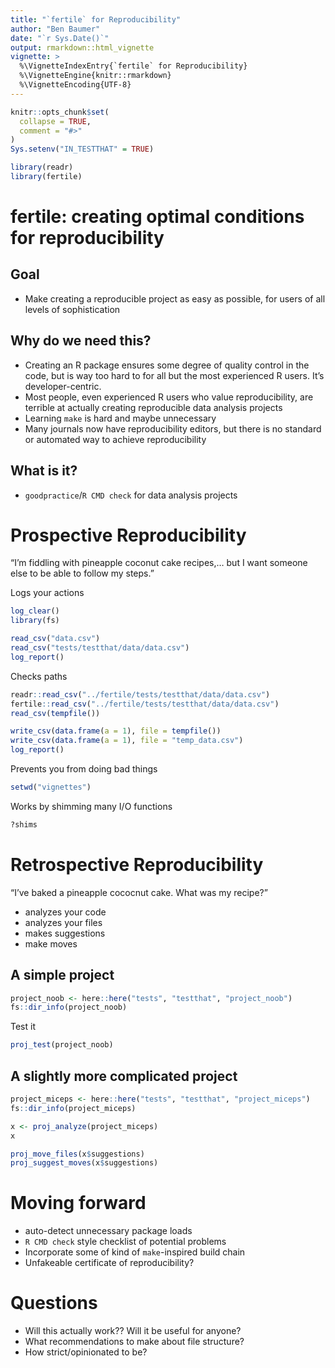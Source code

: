 ```yaml
---
title: "`fertile` for Reproducibility"
author: "Ben Baumer"
date: "`r Sys.Date()`"
output: rmarkdown::html_vignette
vignette: >
  %\VignetteIndexEntry{`fertile` for Reproducibility}
  %\VignetteEngine{knitr::rmarkdown}
  %\VignetteEncoding{UTF-8}
---
```


```r
knitr::opts_chunk$set(
  collapse = TRUE,
  comment = "#>"
)
Sys.setenv("IN_TESTTHAT" = TRUE)
```

```r
library(readr)
library(fertile)
```

# fertile: creating optimal conditions for reproducibility 

## Goal

- Make creating a reproducible project as easy as possible, for users of all levels of sophistication

## Why do we need this?

- Creating an R package ensures some degree of quality control in the code, but is way too hard to for all but the most experienced R users. It's developer-centric.
- Most people, even experienced R users who value reproducibility, are terrible at actually creating reproducible data analysis projects
- Learning `make` is hard and maybe unnecessary
- Many journals now have reproducibility editors, but there is no standard or automated way to achieve reproducibility

## What is it? 

- `goodpractice`/`R CMD check` for data analysis projects

# Prospective Reproducibility

"I'm fiddling with pineapple coconut cake recipes,... 
 but I want someone else to be able to follow my steps."

Logs your actions

```r
log_clear()
library(fs)

read_csv("data.csv")
read_csv("tests/testthat/data/data.csv")
log_report()
```

Checks paths

```r
readr::read_csv("../fertile/tests/testthat/data/data.csv")
fertile::read_csv("../fertile/tests/testthat/data/data.csv")
read_csv(tempfile())

write_csv(data.frame(a = 1), file = tempfile())
write_csv(data.frame(a = 1), file = "temp_data.csv")
log_report()
```

Prevents you from doing bad things

```r
setwd("vignettes")
```

Works by shimming many I/O functions

```r
?shims
```


# Retrospective Reproducibility

"I've baked a pineapple cococnut cake. What was my recipe?"

- analyzes your code
- analyzes your files
- makes suggestions
- make moves

## A simple project

```r
project_noob <- here::here("tests", "testthat", "project_noob")
fs::dir_info(project_noob)
```

Test it

```r
proj_test(project_noob)
```

## A slightly more complicated project

```r
project_miceps <- here::here("tests", "testthat", "project_miceps")
fs::dir_info(project_miceps)
```

```r
x <- proj_analyze(project_miceps)
x
```

```r
proj_move_files(x$suggestions)
proj_suggest_moves(x$suggestions)
```


# Moving forward

- auto-detect unnecessary package loads
- `R CMD check` style checklist of potential problems
- Incorporate some of kind of `make`-inspired build chain
- Unfakeable certificate of reproducibility? 

# Questions

- Will this actually work?? Will it be useful for anyone?
- What recommendations to make about file structure? 
- How strict/opinionated to be? 
